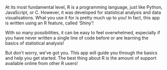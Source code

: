 At its most fundamental level, R is a programming language, just like Python, JavaScript, or C. However, it was developed for statistical analysis and data visualisations. What you use it for is pretty much up to you! In fact, this app is written using an R feature, called 'Shiny'!


With so many possibilities, it can be easy to feel overwhelmed, especially if you have never written a single line of code before or are learning the basics of statistical analysis!

But don't worry, we've got you. This app will guide you through the basics and help you get started. The best thing about R is the amount of support available online from other R users!

